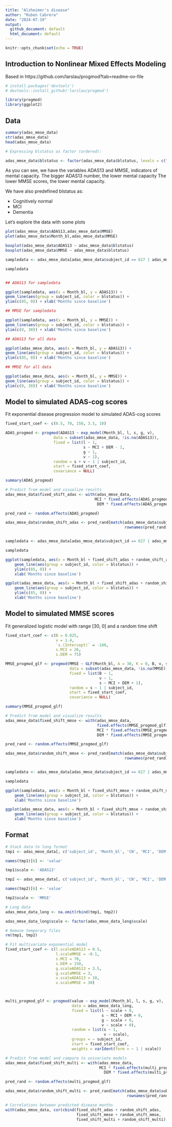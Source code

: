 ```yaml
---
title: "Alzheimer's disease"
author: "Ruben Cabrera"
date: "2024-07-19"
output: 
  github_document: default
  html_document: default
---
```


```r
knitr::opts_chunk$set(echo = TRUE)
```

## Introduction to Nonlinear Mixed Effects Modeling

Based in https://github.com/larslau/progmod?tab=readme-ov-file


```r
# install.packages('devtools')
# devtools::install_github('larslau/progmod')

library(progmod)
library(ggplot2)
```

## Data

```r

summary(adas_mmse_data)
str(adas_mmse_data)
head(adas_mmse_data)

# Expressing blstatus as factor (ordered):

adas_mmse_data$blstatus <- factor(adas_mmse_data$blstatus, levels = c("Cognitively normal", "MCI", "Dementia")) 
```

As you can see, we have the variables ADAS13 and MMSE, indicators of mental capacity.
The bigger ADAS13 number, the lower mental capacity
The lower MMSE scores, the lower mental capacity.


We have also predefined blstatus as:

-   Cognitively normal
-   MCI
-   Dementia

Let's explore the data with some plots





```r
plot(adas_mmse_data$ADAS13,adas_mmse_data$MMSE)
plot(adas_mmse_data$Month_bl,adas_mmse_data$MMSE)

boxplot(adas_mmse_data$ADAS13 ~ adas_mmse_data$blstatus)
boxplot(adas_mmse_data$MMSE ~ adas_mmse_data$blstatus)

sampledata <- adas_mmse_data[adas_mmse_data$subject_id == 627 | adas_mmse_data$subject_id == 358 | adas_mmse_data$subject_id == 168,]

sampledata


## ADAS13 for sampledata

ggplot(sampledata, aes(x = Month_bl, y = ADAS13)) +
geom_line(aes(group = subject_id, color = blstatus)) +
ylim(c(85, 0)) + xlab('Months since baseline')

## MMSE for sampledata

ggplot(sampledata, aes(x = Month_bl, y = MMSE)) +
geom_line(aes(group = subject_id, color = blstatus)) +
ylim(c(0, 30)) + xlab('Months since baseline')

## ADAS13 for all data

ggplot(adas_mmse_data, aes(x = Month_bl, y = ADAS13)) +
geom_line(aes(group = subject_id, color = blstatus)) +
ylim(c(85, 0)) + xlab('Months since baseline')

## MMSE for all data

ggplot(adas_mmse_data, aes(x = Month_bl, y = MMSE)) +
geom_line(aes(group = subject_id, color = blstatus)) +
ylim(c(0, 30)) + xlab('Months since baseline')


```

## Model to simulated ADAS-cog scores

Fit exponential disease progression model to simulated ADAS-cog scores

```r
fixed_start_coef <- c(0.5, 70, 150, 3.5, 10)

ADAS_progmod <- progmod(ADAS13 ~ exp_model(Month_bl, l, s, g, v),
                     data = subset(adas_mmse_data, !is.na(ADAS13)),
                     fixed = list(l ~ 1,
                                  s ~ MCI + DEM - 1,
                                  g ~ 1,
                                  v ~ 1),
                     random = s + v ~ 1 | subject_id,
                     start = fixed_start_coef,
                     covariance = NULL)

summary(ADAS_progmod)

# Predict from model and visualize results
adas_mmse_data$fixed_shift_adas <- with(adas_mmse_data,
                                       MCI * fixed.effects(ADAS_progmod)[2] +
                                        DEM * fixed.effects(ADAS_progmod)[3])

pred_rand <- random.effects(ADAS_progmod)

adas_mmse_data$random_shift_adas <- pred_rand[match(adas_mmse_data$subject_id, 
                                                    rownames(pred_rand)), 's.(Intercept)']


sampledata <- adas_mmse_data[adas_mmse_data$subject_id == 627 | adas_mmse_data$subject_id == 358 | adas_mmse_data$subject_id == 168,]

sampledata

ggplot(sampledata, aes(x = Month_bl + fixed_shift_adas + random_shift_adas, y = ADAS13)) +
    geom_line(aes(group = subject_id, color = blstatus)) +
    ylim(c(85, 0)) +
    xlab('Months since baseline')

ggplot(adas_mmse_data, aes(x = Month_bl + fixed_shift_adas + random_shift_adas, y = ADAS13)) +
    geom_line(aes(group = subject_id, color = blstatus)) +
    ylim(c(85, 0)) +
    xlab('Months since baseline')

```


## Model to simulated MMSE scores

Fit generalized logistic model with range [30, 0] and a random time shift

```r
fixed_start_coef <- c(B = 0.025,
                      v = 1.4,
                      `s.(Intercept)` = -100,
                      s.MCI = 26,
                      s.DEM = 75)

MMSE_progmod_glf <- progmod(MMSE ~ GLF(Month_bl, A = 30, K = 0, B, v, s, c = 0),
                            data = subset(adas_mmse_data, !is.na(MMSE)),
                            fixed = list(B ~ 1,
                                         v ~ 1,
                                         s ~ MCI + DEM + 1),
                            random = s ~ 1 | subject_id,
                            start = fixed_start_coef,
                            covariance = NULL)

summary(MMSE_progmod_glf)

# Predict from model and visualize results
adas_mmse_data$fixed_shift_mmse <- with(adas_mmse_data,
                                        fixed.effects(MMSE_progmod_glf)[3] +
                                        MCI * fixed.effects(MMSE_progmod_glf)[4] +
                                        DEM * fixed.effects(MMSE_progmod_glf)[5])

pred_rand <- random.effects(MMSE_progmod_glf)

adas_mmse_data$random_shift_mmse <- pred_rand[match(adas_mmse_data$subject_id, 
                                                    rownames(pred_rand)), 's.(Intercept)']


sampledata <- adas_mmse_data[adas_mmse_data$subject_id == 627 | adas_mmse_data$subject_id == 358 | adas_mmse_data$subject_id == 168,]

sampledata

ggplot(sampledata, aes(x = Month_bl + fixed_shift_mmse + random_shift_mmse, y = MMSE)) +
    geom_line(aes(group = subject_id, color = blstatus)) +
    xlab('Months since baseline')

ggplot(adas_mmse_data, aes(x = Month_bl + fixed_shift_mmse + random_shift_mmse, y = MMSE)) +
    geom_line(aes(group = subject_id, color = blstatus)) +
    xlab('Months since baseline')

```

## Format

```r

# Stack data to long format
tmp1 <- adas_mmse_data[, c('subject_id', 'Month_bl', 'CN', 'MCI', 'DEM', 'ADAS13')]

names(tmp1)[6] <- 'value'

tmp1$scale <- 'ADAS13'

tmp2 <- adas_mmse_data[, c('subject_id', 'Month_bl', 'CN', 'MCI', 'DEM', 'MMSE')]

names(tmp2)[6] <- 'value'

tmp2$scale <- 'MMSE'

# Long data
adas_mmse_data_long <- na.omit(rbind(tmp1, tmp2))

adas_mmse_data_long$scale <- factor(adas_mmse_data_long$scale)

# Remove temporary files
rm(tmp1, tmp2)

# Fit multivariate exponential model
fixed_start_coef <- c(l.scaleADAS13 = 0.5,
                      l.scaleMMSE = -0.1,
                      s.MCI = 70,
                      s.DEM = 150,
                      g.scaleADAS13 = 3.5,
                      g.scaleMMSE = 3,
                      v.scaleADAS13 = 10,
                      v.scaleMMSE = 30)



multi_progmod_glf <- progmod(value ~ exp_model(Month_bl, l, s, g, v),
                             data = adas_mmse_data_long,
                             fixed = list(l ~ scale + 0,
                                          s ~ MCI + DEM + 0,
                                          g ~ scale + 0,
                                          v ~ scale + 0),
                             random = list(s ~ 1,
                                           v ~ scale),
                             groups = ~ subject_id,
                             start = fixed_start_coef,
                             weights = varIdent(form = ~ 1 | scale))

# Predict from model and compare to univariate models
adas_mmse_data$fixed_shift_multi <- with(adas_mmse_data,
                                         MCI * fixed.effects(multi_progmod_glf)[3] +
                                           DEM * fixed.effects(multi_progmod_glf)[4])

pred_rand <- random.effects(multi_progmod_glf)

adas_mmse_data$random_shift_multi <- pred_rand[match(adas_mmse_data$subject_id, 
                                                     rownames(pred_rand)), 's.(Intercept)']

# Correlations between predicted disease months
with(adas_mmse_data, cor(cbind(fixed_shift_adas + random_shift_adas,
                               fixed_shift_mmse + random_shift_mmse,
                               fixed_shift_multi + random_shift_multi), method = 'spearman'))
 
 




```